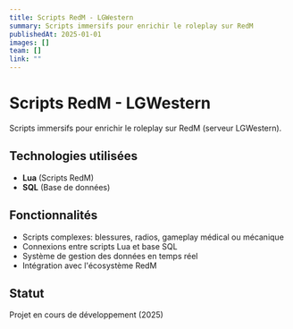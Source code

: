 ```yaml
---
title: Scripts RedM - LGWestern
summary: Scripts immersifs pour enrichir le roleplay sur RedM
publishedAt: 2025-01-01
images: []
team: []
link: ""
---
```


# Scripts RedM - LGWestern

Scripts immersifs pour enrichir le roleplay sur RedM (serveur LGWestern).

## Technologies utilisées

- **Lua** (Scripts RedM)
- **SQL** (Base de données)

## Fonctionnalités

- Scripts complexes: blessures, radios, gameplay médical ou mécanique
- Connexions entre scripts Lua et base SQL
- Système de gestion des données en temps réel
- Intégration avec l'écosystème RedM

## Statut

Projet en cours de développement (2025)
